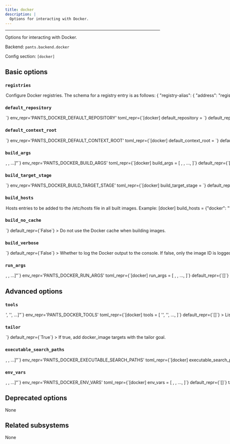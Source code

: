 ```yaml
---
title: docker
description: |
  Options for interacting with Docker.
---
```



---

Options for interacting with Docker.

Backend: <span className="color--primary">`pants.backend.docker`</span>

Config section: <span className="color--primary">`[docker]`</span>

<span className={styles.options}>

## Basic options

### `registries`

<Option
  cli_repr={`--docker-registries="{'key1': val1, 'key2': val2, ...}"`}
  env_repr='PANTS_DOCKER_REGISTRIES'
  toml_repr={`[docker.registries]
key1 = val1
key2 = val2
...`}
  default_repr={`{}`}
>

Configure Docker registries. The schema for a registry entry is as follows:

```
{
    "registry-alias": {
        "address": "registry-domain:port",
        "default": bool,
        "extra_image_tags": [],
        "skip_push": bool,
        "repository": str,
        "use_local_alias": bool,
    },
    ...
}
```

If no registries are provided in a `docker_image` target, then all default addresses will be used, if any.

The `docker_image.registries` may be provided with a list of registry addresses and registry aliases prefixed with `@` to be used instead of the defaults.

A configured registry is marked as default either by setting `default = true` or with an alias of `"default"`.

A `docker_image` may be pushed to a subset of registries using the per registry `skip_push` option rather then the all or nothing toggle of the field option `skip_push` on the `docker_image` target.

Any image tags that should only be added for specific registries may be provided as the `extra_image_tags` option. The tags may use value formatting the same as for the `image_tags` field of the `docker_image` target.

When a registry provides a `repository` value, it will be used instead of the `docker_image.repository` or the default repository. Using the placeholders `{target_repository}` or `{default_repository}` those overridden values may be incorporated into the registry specific repository value.

If `use_local_alias` is true, a built image is additionally tagged locally using the registry alias as the value for repository (i.e. the additional image tag is not pushed) and will be used for any `pants run` requests.

</Option>

### `default_repository`

<Option
  cli_repr={`--docker-default-repository=<str>`}
  env_repr='PANTS_DOCKER_DEFAULT_REPOSITORY'
  toml_repr={`[docker]
default_repository = <str>`}
  default_repr={`{name}`}
>

Configure the default repository name used in the Docker image tag.

The value is formatted and may reference these variables (in addition to the normal placeheolders derived from the Dockerfile and build args etc):

- name
- directory
- parent_directory
- target_repository

Example: `--default-repository="{directory}/{name}"`.

The `name` variable is the `docker_image`&#x27;s target name, `directory` and `parent_directory` are the name of the directory in which the BUILD file is for the target, and its parent directory respectively.

Use the `repository` field to set this value directly on a `docker_image` target.

Registries may override the repository value for a specific registry.

Any registries or tags are added to the image name as required, and should not be part of the repository name.

</Option>

### `default_context_root`

<Option
  cli_repr={`--docker-default-context-root=<workspace_path>`}
  env_repr='PANTS_DOCKER_DEFAULT_CONTEXT_ROOT'
  toml_repr={`[docker]
default_context_root = <workspace_path>`}
  default_repr={``}
>

Provide a default Docker build context root path for `docker_image` targets that does not specify their own `context_root` field.

The context root is relative to the build root by default, but may be prefixed with `./` to be relative to the directory of the BUILD file of the `docker_image`.

Examples:

```
--default-context-root=src/docker
--default-context-root=./relative_to_the_build_file
```

</Option>

### `build_args`

<Option
  cli_repr={`--docker-build-args="[<shell_str>, <shell_str>, ...]"`}
  env_repr='PANTS_DOCKER_BUILD_ARGS'
  toml_repr={`[docker]
build_args = [
    <shell_str>,
    <shell_str>,
    ...,
]`}
  default_repr={`[]`}
>

Global build arguments (for Docker `--build-arg` options) to use for all `docker build` invocations.

Entries are either strings in the form `ARG_NAME=value` to set an explicit value; or just `ARG_NAME` to copy the value from Pants&#x27;s own environment.

Example:

```
[docker]
build_args = ["VAR1=value", "VAR2"]
```

Use the `extra_build_args` field on a `docker_image` target for additional image specific build arguments.

</Option>

### `build_target_stage`

<Option
  cli_repr={`--docker-build-target-stage=<str>`}
  env_repr='PANTS_DOCKER_BUILD_TARGET_STAGE'
  toml_repr={`[docker]
build_target_stage = <str>`}
  default_repr={`None`}
>

Global default value for `target_stage` on `docker_image` targets, overriding the field value on the targets, if there is a matching stage in the `Dockerfile`.

This is useful to provide from the command line, to specify the target stage to build for at execution time.

</Option>

### `build_hosts`

<Option
  cli_repr={`--docker-build-hosts="{'key1': val1, 'key2': val2, ...}"`}
  env_repr='PANTS_DOCKER_BUILD_HOSTS'
  toml_repr={`[docker.build_hosts]
key1 = val1
key2 = val2
...`}
  default_repr={`{}`}
>

Hosts entries to be added to the `/etc/hosts` file in all built images.

Example:

```
[docker]
build_hosts = {"docker": "10.180.0.1", "docker2": "10.180.0.2"}
```

Use the `extra_build_hosts` field on a `docker_image` target for additional image specific host entries.

</Option>

### `build_no_cache`

<Option
  cli_repr={`--[no-]docker-build-no-cache`}
  env_repr='PANTS_DOCKER_BUILD_NO_CACHE'
  toml_repr={`[docker]
build_no_cache = <bool>`}
  default_repr={`False`}
>

Do not use the Docker cache when building images.

</Option>

### `build_verbose`

<Option
  cli_repr={`--[no-]docker-build-verbose`}
  env_repr='PANTS_DOCKER_BUILD_VERBOSE'
  toml_repr={`[docker]
build_verbose = <bool>`}
  default_repr={`False`}
>

Whether to log the Docker output to the console. If false, only the image ID is logged.

</Option>

### `run_args`

<Option
  cli_repr={`--docker-run-args="[<shell_str>, <shell_str>, ...]"`}
  env_repr='PANTS_DOCKER_RUN_ARGS'
  toml_repr={`[docker]
run_args = [
    <shell_str>,
    <shell_str>,
    ...,
]`}
  default_repr={`[]`}
>

Additional arguments to use for `docker run` invocations.

Example:

```
$ pants run --docker-run-args="-p 127.0.0.1:80:8080/tcp --name demo" src/example:image -- [image entrypoint args]
```

To provide the top-level options to the `docker` client, use `[docker].env_vars` to configure the [Environment variables](https://docs.docker.com/engine/reference/commandline/cli/#environment-variables) as appropriate.

The arguments for the image entrypoint may be passed on the command line after a double dash (`--`), or using the `--run-args` option.

Defaults to `--interactive --tty` when stdout is connected to a terminal.

</Option>

## Advanced options

### `tools`

<Option
  cli_repr={`--docker-tools="['<str>', '<str>', ...]"`}
  env_repr='PANTS_DOCKER_TOOLS'
  toml_repr={`[docker]
tools = [
    '<str>',
    '<str>',
    ...,
]`}
  default_repr={`[]`}
>

List any additional executable tools required for Docker to work. The paths to these tools will be included in the PATH used in the execution sandbox, so that they may be used by the Docker client.

</Option>

### `tailor`

<Option
  cli_repr={`--[no-]docker-tailor`}
  env_repr='PANTS_DOCKER_TAILOR'
  toml_repr={`[docker]
tailor = <bool>`}
  default_repr={`True`}
>

If true, add `docker_image` targets with the `tailor` goal.

</Option>

### `executable_search_paths`

<Option
  cli_repr={`--docker-executable-search-paths="[<binary-paths>, <binary-paths>, ...]"`}
  env_repr='PANTS_DOCKER_EXECUTABLE_SEARCH_PATHS'
  toml_repr={`[docker]
executable_search_paths = [
    <binary-paths>,
    <binary-paths>,
    ...,
]`}
  default_repr={`[\n  "<PATH>"\n]`}
  target_field_name='docker_executable_search_paths'
>

The PATH value that will be used to find the Docker client and any tools required. The special string `"<PATH>"` will expand to the contents of the PATH env var.

</Option>

### `env_vars`

<Option
  cli_repr={`--docker-env-vars="[<shell_str>, <shell_str>, ...]"`}
  env_repr='PANTS_DOCKER_ENV_VARS'
  toml_repr={`[docker]
env_vars = [
    <shell_str>,
    <shell_str>,
    ...,
]`}
  default_repr={`[]`}
  target_field_name='docker_env_vars'
>

Environment variables to set for `docker` invocations.

Entries are either strings in the form `ENV_VAR=value` to set an explicit value; or just `ENV_VAR` to copy the value from Pants&#x27;s own environment.

</Option>

## Deprecated options

None

## Related subsystems

None

</span>
